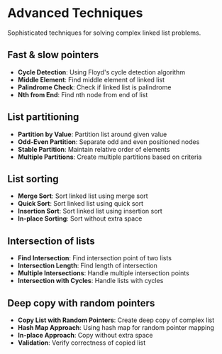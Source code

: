 # Advanced Techniques

Sophisticated techniques for solving complex linked list problems.

## Fast & slow pointers

- **Cycle Detection**: Using Floyd's cycle detection algorithm
- **Middle Element**: Find middle element of linked list
- **Palindrome Check**: Check if linked list is palindrome
- **Nth from End**: Find nth node from end of list

## List partitioning

- **Partition by Value**: Partition list around given value
- **Odd-Even Partition**: Separate odd and even positioned nodes
- **Stable Partition**: Maintain relative order of elements
- **Multiple Partitions**: Create multiple partitions based on criteria

## List sorting

- **Merge Sort**: Sort linked list using merge sort
- **Quick Sort**: Sort linked list using quick sort
- **Insertion Sort**: Sort linked list using insertion sort
- **In-place Sorting**: Sort without extra space

## Intersection of lists

- **Find Intersection**: Find intersection point of two lists
- **Intersection Length**: Find length of intersection
- **Multiple Intersections**: Handle multiple intersection points
- **Intersection with Cycles**: Handle lists with cycles

## Deep copy with random pointers

- **Copy List with Random Pointers**: Create deep copy of complex list
- **Hash Map Approach**: Using hash map for random pointer mapping
- **In-place Approach**: Copy without extra space
- **Validation**: Verify correctness of copied list
